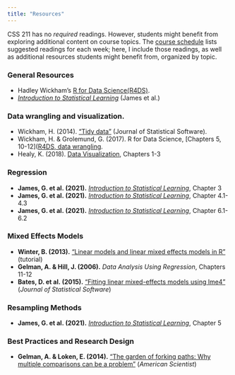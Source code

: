 ```yaml
---
title: "Resources"
---
```


CSS 211 has no *required* readings. However, students might benefit from exploring additional content on course topics. The [course schedule](schedule.qmd) lists suggested readings for each week; here, I include those readings, as well as additional resources students might benefit from, organized by topic. 

### General Resources

- Hadley Wickham's [R for Data Science(R4DS)](https://r4ds.had.co.nz/index.html). 
- [*Introduction to Statistical Learning*](https://www.statlearning.com/) (James et al.)

### Data wrangling and visualization. 

- Wickham, H. (2014). ["Tidy data"](https://vita.had.co.nz/papers/tidy-data.pdf) (Journal of Statistical Software). 
- Wickham, H. & Grolemund, G. (2017). R for Data Science, [Chapters 5, 10-12]([R4DS, data wrangling](https://r4ds.had.co.nz/wrangle-intro.html). 
- Healy, K. (2018). [Data Visualization](https://socviz.co/index.html#preface), Chapters 1-3

### Regression 
- **James, G. et al. (2021).** [*Introduction to Statistical Learning*](https://www.statlearning.com/), Chapter 3
- **James, G. et al. (2021).** [*Introduction to Statistical Learning*](https://www.statlearning.com/), Chapter 4.1-4.3
- **James, G. et al. (2021).** [*Introduction to Statistical Learning*](https://www.statlearning.com/), Chapter 6.1-6.2


### Mixed Effects Models
- **Winter, B. (2013).** ["Linear models and linear mixed effects models in R"](https://arxiv.org/abs/1308.5499) (tutorial)
- **Gelman, A. & Hill, J. (2006).** *Data Analysis Using Regression*, Chapters 11-12
- **Bates, D. et al. (2015).** ["Fitting linear mixed-effects models using lme4"](https://www.jstatsoft.org/article/view/v067i01/0) (*Journal of Statistical Software*)

### Resampling Methods
- **James, G. et al. (2021).** [*Introduction to Statistical Learning*](https://www.statlearning.com/), Chapter 5

### Best Practices and Research Design
- **Gelman, A. & Loken, E. (2014).** ["The garden of forking paths: Why multiple comparisons can be a problem"](https://sites.stat.columbia.edu/gelman/research/unpublished/p_hacking.pdf) (*American Scientist*) 